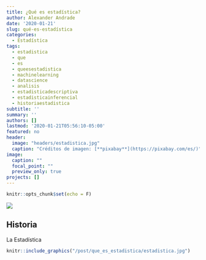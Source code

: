 ```yaml
---
title: ¿Qué es estadística?
author: Alexander Andrade
date: '2020-01-21'
slug: qué-es-estadística
categories:
  - Estadística
tags:
  - estadistica
  - que
  - es
  - queesestadistica
  - machinelearning
  - datascience
  - analisis
  - estadisticadescriptiva
  - estadisticainferencial
  - historiaestadistica
subtitle: ''
summary: ''
authors: []
lastmod: '2020-01-21T05:56:10-05:00'
featured: no
header:
  image: "headers/estadistica.jpg"
  caption: "Créditos de imagen: [**pixabay**](https://pixabay.com/es/)"
image: 
  caption: ""
  focal_point: ""
  preview_only: true
projects: []
---
```


```r
knitr::opts_chunk$set(echo = F)
```

![](/post/que_es_estadistica/estadistica.jpg)

## Historia 

La Estadística 

```r
knitr::include_graphics("/post/que_es_estadistica/estadistica.jpg")
```

